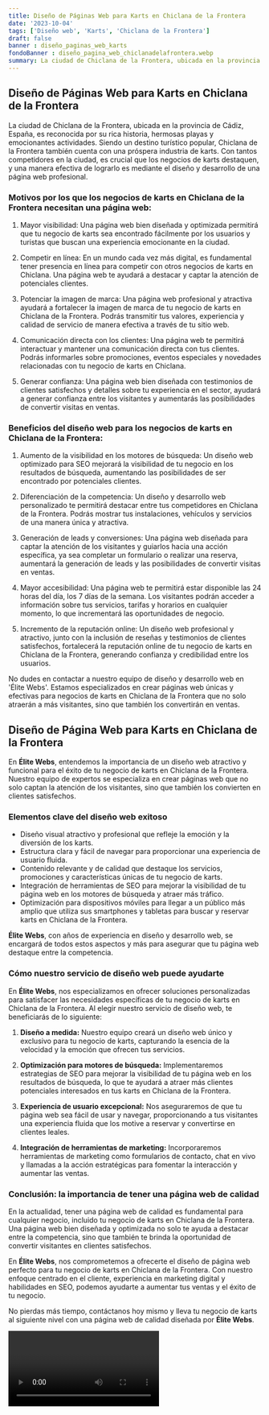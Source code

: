 ```yaml
---
title: Diseño de Páginas Web para Karts en Chiclana de la Frontera
date: '2023-10-04'
tags: ['Diseño web', 'Karts', 'Chiclana de la Frontera']
draft: false
banner : diseño_paginas_web_karts
fondoBanner : diseño_pagina_web_chiclanadelafrontera.webp
summary: La ciudad de Chiclana de la Frontera, ubicada en la provincia de Cádiz, España, es reconocida por su rica historia, hermosas playas y emocionantes actividades. Siendo un destino turístico popular, Chiclana de la Frontera también cuenta con una próspera industria de karts. Con tantos competidores en la ciudad, es crucial que los negocios de karts destaquen, y una manera efectiva de lograrlo es mediante el diseño y desarrollo de una página web profesional.
---
```


## Diseño de Páginas Web para Karts en Chiclana de la Frontera

La ciudad de Chiclana de la Frontera, ubicada en la provincia de Cádiz, España, es reconocida por su rica historia, hermosas playas y emocionantes actividades. Siendo un destino turístico popular, Chiclana de la Frontera también cuenta con una próspera industria de karts. Con tantos competidores en la ciudad, es crucial que los negocios de karts destaquen, y una manera efectiva de lograrlo es mediante el diseño y desarrollo de una página web profesional.

### Motivos por los que los negocios de karts en Chiclana de la Frontera necesitan una página web:

1. Mayor visibilidad: Una página web bien diseñada y optimizada permitirá que tu negocio de karts sea encontrado fácilmente por los usuarios y turistas que buscan una experiencia emocionante en la ciudad.

2. Competir en línea: En un mundo cada vez más digital, es fundamental tener presencia en línea para competir con otros negocios de karts en Chiclana. Una página web te ayudará a destacar y captar la atención de potenciales clientes.

3. Potenciar la imagen de marca: Una página web profesional y atractiva ayudará a fortalecer la imagen de marca de tu negocio de karts en Chiclana de la Frontera. Podrás transmitir tus valores, experiencia y calidad de servicio de manera efectiva a través de tu sitio web.

4. Comunicación directa con los clientes: Una página web te permitirá interactuar y mantener una comunicación directa con tus clientes. Podrás informarles sobre promociones, eventos especiales y novedades relacionadas con tu negocio de karts en Chiclana.

5. Generar confianza: Una página web bien diseñada con testimonios de clientes satisfechos y detalles sobre tu experiencia en el sector, ayudará a generar confianza entre los visitantes y aumentarás las posibilidades de convertir visitas en ventas.

### Beneficios del diseño web para los negocios de karts en Chiclana de la Frontera:

1. Aumento de la visibilidad en los motores de búsqueda: Un diseño web optimizado para SEO mejorará la visibilidad de tu negocio en los resultados de búsqueda, aumentando las posibilidades de ser encontrado por potenciales clientes.

2. Diferenciación de la competencia: Un diseño y desarrollo web personalizado te permitirá destacar entre tus competidores en Chiclana de la Frontera. Podrás mostrar tus instalaciones, vehículos y servicios de una manera única y atractiva.

3. Generación de leads y conversiones: Una página web diseñada para captar la atención de los visitantes y guiarlos hacia una acción específica, ya sea completar un formulario o realizar una reserva, aumentará la generación de leads y las posibilidades de convertir visitas en ventas.

4. Mayor accesibilidad: Una página web te permitirá estar disponible las 24 horas del día, los 7 días de la semana. Los visitantes podrán acceder a información sobre tus servicios, tarifas y horarios en cualquier momento, lo que incrementará las oportunidades de negocio.

5. Incremento de la reputación online: Un diseño web profesional y atractivo, junto con la inclusión de reseñas y testimonios de clientes satisfechos, fortalecerá la reputación online de tu negocio de karts en Chiclana de la Frontera, generando confianza y credibilidad entre los usuarios.

No dudes en contactar a nuestro equipo de diseño y desarrollo web en 'Élite Webs'. Estamos especializados en crear páginas web únicas y efectivas para negocios de karts en Chiclana de la Frontera que no solo atraerán a más visitantes, sino que también los convertirán en ventas.

<GifSeo />

<Cta />

## Diseño de Página Web para Karts en Chiclana de la Frontera

En **Élite Webs**, entendemos la importancia de un diseño web atractivo y funcional para el éxito de tu negocio de karts en Chiclana de la Frontera. Nuestro equipo de expertos se especializa en crear páginas web que no solo captan la atención de los visitantes, sino que también los convierten en clientes satisfechos.

### Elementos clave del diseño web exitoso

- Diseño visual atractivo y profesional que refleje la emoción y la diversión de los karts.
- Estructura clara y fácil de navegar para proporcionar una experiencia de usuario fluida.
- Contenido relevante y de calidad que destaque los servicios, promociones y características únicas de tu negocio de karts.
- Integración de herramientas de SEO para mejorar la visibilidad de tu página web en los motores de búsqueda y atraer más tráfico.
- Optimización para dispositivos móviles para llegar a un público más amplio que utiliza sus smartphones y tabletas para buscar y reservar karts en Chiclana de la Frontera.

**Élite Webs**, con años de experiencia en diseño y desarrollo web, se encargará de todos estos aspectos y más para asegurar que tu página web destaque entre la competencia.

### Cómo nuestro servicio de diseño web puede ayudarte

En **Élite Webs**, nos especializamos en ofrecer soluciones personalizadas para satisfacer las necesidades específicas de tu negocio de karts en Chiclana de la Frontera. Al elegir nuestro servicio de diseño web, te beneficiarás de lo siguiente:

1. **Diseño a medida:** Nuestro equipo creará un diseño web único y exclusivo para tu negocio de karts, capturando la esencia de la velocidad y la emoción que ofrecen tus servicios.

2. **Optimización para motores de búsqueda:** Implementaremos estrategias de SEO para mejorar la visibilidad de tu página web en los resultados de búsqueda, lo que te ayudará a atraer más clientes potenciales interesados en tus karts en Chiclana de la Frontera.

3. **Experiencia de usuario excepcional:** Nos aseguraremos de que tu página web sea fácil de usar y navegar, proporcionando a tus visitantes una experiencia fluida que los motive a reservar y convertirse en clientes leales.

4. **Integración de herramientas de marketing:** Incorporaremos herramientas de marketing como formularios de contacto, chat en vivo y llamadas a la acción estratégicas para fomentar la interacción y aumentar las ventas.

### Conclusión: la importancia de tener una página web de calidad

En la actualidad, tener una página web de calidad es fundamental para cualquier negocio, incluido tu negocio de karts en Chiclana de la Frontera. Una página web bien diseñada y optimizada no solo te ayuda a destacar entre la competencia, sino que también te brinda la oportunidad de convertir visitantes en clientes satisfechos.

En **Élite Webs**, nos comprometemos a ofrecerte el diseño de página web perfecto para tu negocio de karts en Chiclana de la Frontera. Con nuestro enfoque centrado en el cliente, experiencia en marketing digital y habilidades en SEO, podemos ayudarte a aumentar tus ventas y el éxito de tu negocio.

No pierdas más tiempo, contáctanos hoy mismo y lleva tu negocio de karts al siguiente nivel con una página web de calidad diseñada por **Élite Webs**.

<Video />

<CtaBot job='Karts' city='Chiclana de la Frontera'/>

<Gmaps query='Chiclana de la Frontera+españa+maps' />